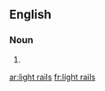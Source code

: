 ==English==

===Noun===
{{head|en|noun plural form}}

# {{plural of|light rail|lang=en}}

[[ar:light rails]]
[[fr:light rails]]